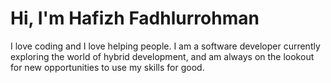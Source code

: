 # Hi, I'm Hafizh Fadhlurrohman

I love coding and I love helping people. I am a software developer currently exploring the world of hybrid development, and am always on the lookout for new opportunities to use my skills for good.
